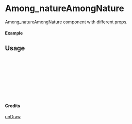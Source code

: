 
<Meta of={Among_natureAmongNature} title="unDraw/Among_natureAmongNature" />

# Among_natureAmongNature

Among_natureAmongNature component with different props.

#### Example

<Canvas of={Among_natureAmongNature.Primary} />

## Usage

```ts
import { Among_natureAmongNature } from "yadl-ui";

const Example = () => {
  return (
      <Among_natureAmongNature />
  );
};

export default Example;
```

#### Credits
[unDraw](https://undraw.co/illustrations)
